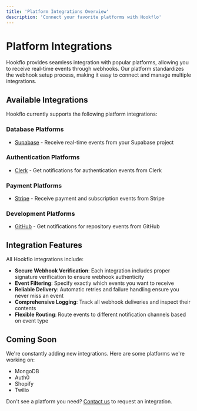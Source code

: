 ```yaml
---
title: 'Platform Integrations Overview'
description: 'Connect your favorite platforms with Hookflo'
---
```


# Platform Integrations

Hookflo provides seamless integration with popular platforms, allowing you to receive real-time events through webhooks. Our platform standardizes the webhook setup process, making it easy to connect and manage multiple integrations.

## Available Integrations

Hookflo currently supports the following platform integrations:

### Database Platforms

- [Supabase](/integrations/supabase) - Receive real-time events from your Supabase project

### Authentication Platforms

- [Clerk](/integrations/clerk) - Get notifications for authentication events from Clerk

### Payment Platforms

- [Stripe](/integrations/stripe) - Receive payment and subscription events from Stripe

### Development Platforms

- [GitHub](/integrations/github) - Get notifications for repository events from GitHub

## Integration Features

All Hookflo integrations include:

- **Secure Webhook Verification**: Each integration includes proper signature verification to ensure webhook authenticity
- **Event Filtering**: Specify exactly which events you want to receive
- **Reliable Delivery**: Automatic retries and failure handling ensure you never miss an event
- **Comprehensive Logging**: Track all webhook deliveries and inspect their contents
- **Flexible Routing**: Route events to different notification channels based on event type

## Coming Soon

We're constantly adding new integrations. Here are some platforms we're working on:

- MongoDB
- Auth0
- Shopify
- Twilio

Don't see a platform you need? [Contact us](mailto:support@hookflo.dev) to request an integration.
